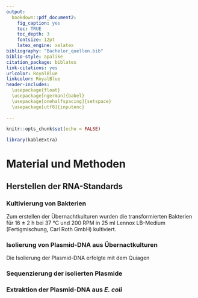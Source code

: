 ---
output:
  bookdown::pdf_document2:
    fig_caption: yes
    toc: TRUE
    toc_depth: 3
    fontsize: 12pt
    latex_engine: xelatex
bibliography: "Bachelor_quellen.bib"
biblio-style: apalike
citation_package: biblatex
link-citations: yes
urlcolor: RoyalBlue
linkcolor: RoyalBlue
header-includes:
  \usepackage{float}
  \usepackage[ngerman]{babel}
  \usepackage[onehalfspacing]{setspace}
  \usepackage[utf8]{inputenc}
  
---

```{r setup2, include=FALSE}
knitr::opts_chunk$set(echo = FALSE)

library(kableExtra)

```

# Material und Methoden

## Herstellen der RNA-Standards

### Kultivierung von Bakterien

Zum erstellen der Übernachtkulturen wurden die transformierten Bakterien für 16 $\pm$ 2 h bei 37 °C und 200 RPM in 25 ml Lennox LB-Medium (Fertigmischung, Carl Roth GmbH) kultiviert. 

### Isolierung von Plasmid-DNA aus Übernactkulturen

Die Isolierung der Plasmid-DNA erfolgte mit dem Quiagen 

### Sequenzierung der isolierten Plasmide 





### Extraktion der Plasmid-DNA aus _E. coli_



